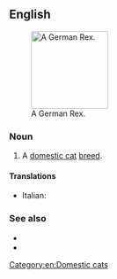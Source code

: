 ==English==
[[File:German rex Emil.jpg|thumb|140px|right|A German Rex.]]

===Noun===
{{en-noun|head=[[German Rex]]|es}}

# A [[domestic cat]] [[breed]].

====Translations====
{{checktrans-top}}
* Italian: {{t-check|it|gatto German Rex}}
{{trans-mid}}

{{trans-bottom}}

===See also===
* {{pedia}}
* {{commonslite|Category:German Rex}}
[[Category:en:Domestic cats]]